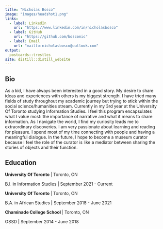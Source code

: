 ```yaml
---
title: "Nicholas Bosco"
image: "images/headshot1.png"
links:
  - label: LinkedIn
    url: "https://www.linkedin.com/in/nicholasbosco"
  - label: GitHub
    url: "https://github.com/bosconic"
  - label: Email
    url: "mailto:nicholasbosco@outlook.com"
output:
  postcards::trestles
site: distill::distill_website
---
```


## Bio

As a kid, I have always been interested in a good story. My desire to share ideas and experiences with others is my biggest strength. I have tried many fields of study throughout my academic journey but trying to stick within the social science/humanities stream. Currently in my 3rd year at the University Of Toronto studying Information Studies. I feel this program encapsulates what I value most: the importance of narrative and what it means to share information. As I navigate the world, I find my curiosity leads me to extraordinary discoveries. I am very passionate about learning and reading for pleasure. I spend most of my time connecting with people and having a meaningful dialogue. In the future, I hope to become a museum curator because I feel the role of the curator is like a mediator between sharing the stories of objects and their function.

## Education

**University Of Toronto** \| Toronto, ON

B.I. in Information Studies \| September 2021 - Current

**University Of Toronto** \| Toronto, ON

B.A. in African Studies \| September 2018 - June 2021

**Chaminade College School** \| Toronto, ON

OSSD \| September 2014 - June 2018
